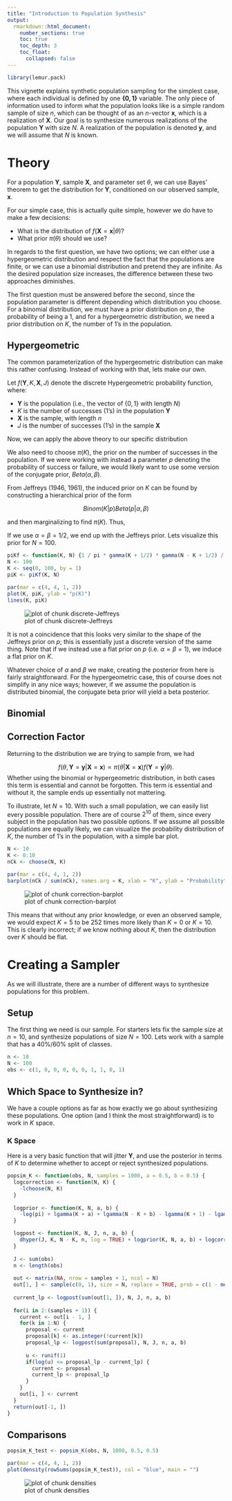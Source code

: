 ```yaml
---
title: "Introduction to Population Synthesis"
output: 
  rmarkdown::html_document:
    number_sections: true
    toc: true
    toc_depth: 3
    toc_float: 
      collapsed: false
---
```





```r
library(lemur.pack)
```

This vignette explains synthetic population sampling for the simplest case, where each individual is defined by one $\mathbf{\{0, 1\}}$ variable. The only piece of information used to inform what the population looks like is a simple random sample of size $n$, which can be thought of as an $n$-vector $\mathbf{x}$, which is a realization of $\mathbf{X}$. Our goal is to synthesize numerous realizations of the population $\mathbf{Y}$ with size $N$. A realization of the population is denoted $\mathbf{y}$, and we will assume that $N$ is known.

# Theory

For a population $\mathbf{Y}$, sample $\mathbf{X}$, and parameter set $\theta$, we can use Bayes' theorem to get the distribution for $\mathbf{Y}$, conditioned on our observed sample, $\mathbf{x}$.

\begin{align*}
  f(\theta, \mathbf{Y} = \mathbf{y}| \mathbf{X} = \mathbf{x}) &= \frac{ f(\mathbf{X} = \mathbf{x} | \theta, \mathbf{Y} = \mathbf{y}) f(\theta, \mathbf{Y} = \mathbf{y}) }{ f(\mathbf{X} = \mathbf{x}) } \\
    &\propto f(\mathbf{X} = \mathbf{x} | \theta) f(\mathbf{Y} = \mathbf{y} | \theta) \pi(\theta) \\
    &\propto \pi(\theta | \mathbf{X} = \mathbf{x}) f(\mathbf{Y} = \mathbf{y} | \theta)
\end{align*}

For our simple case, this is actually quite simple, however we do have to make a few decisions:

  * What is the distribution of $f(\mathbf{X} = \mathbf{x} | \theta)$?
  * What prior $\pi(\theta)$ should we use?

In regards to the first question, we have two options; we can either use a hypergeometric distribution and respect the fact that the populations are finite, or we can use a binomial distribution and pretend they are infinite. As the desired population size increases, the difference between these two approaches diminishes.

The first question must be answered before the second, since the population parameter is different depending which distribution you choose. For a binomial distribution, we must have a prior distribution on $p$, the probability of being a $1$, and for a hypergeometric distribution, we need a prior distribution on $K$, the number of $1$'s in the population.

## Hypergeometric

The common parameterization of the hypergeometric distribution can make this rather confusing. Instead of working with that, lets make our own.

Let $f(\mathbf{Y}, K, \mathbf{X}, J)$ denote the discrete Hypergeometric probability function, where:

  * $\mathbf{Y}$ is the population (i.e., the vector of $\{0, 1\}$ with length $N$)
  * $K$ is the number of successes ($1$'s) in the population $\mathbf{Y}$
  * $\mathbf{X}$ is the sample, with length $n$
  * $J$ is the number of successes ($1$'s) in the sample $\mathbf{X}$

Now, we can apply the above theory to our specific distribution

\begin{align*}
  f(\mathbf{Y} = \mathbf{y}, \mathbf{K} | \mathbf{X} = \mathbf{x}, J) &= \frac{ f(\mathbf{X} = \mathbf{x}, J | \mathbf{Y} = \mathbf{y}, K) f(\mathbf{Y} = \mathbf{y}, K) }{ f(\mathbf{X} = \mathbf{x}, J) } \\
                                 &\propto f(\mathbf{X} = \mathbf{x}, J | K ) f(\mathbf{Y} = \mathbf{y} | K) \pi(K) \\
                                 &\propto \pi(K | \mathbf{X} = \mathbf{x}, J) f(\mathbf{Y} = \mathbf{y} | K)
\end{align*}

We also need to choose $\pi(K)$, the prior on the number of successes in the population. If we were working with instead a parameter $p$ denoting the probability of success or failure, we would likely want to use some version of the conjugate prior, $Beta(\alpha, \beta)$.

From Jeffreys (1946, 1961), the induced prior on $K$ can be found by constructing a hierarchical prior of the form

$$ Binom(K | p) Beta(p | \alpha, \beta) $$

and then marginalizing to find $\pi(K)$. Thus, 

\begin{align*}
\pi(K) &= \int_{0}^{1} {N \choose K} p^K (1-p)^{N-K} \frac{1}{\pi} p^{\alpha-1} (1-p)^{\beta-1} \\
       &= \frac{1}{\pi} \frac{\Gamma(K+\alpha)\Gamma(N-K+\beta)}
          {\Gamma(K+1) \Gamma(N-K+1)}
\end{align*}

If we use $\alpha = \beta = 1/2$, we end up with the Jeffreys prior. Lets visualize this prior for $N = 100$.


```r
piKf <- function(K, N) {1 / pi * gamma(K + 1/2) * gamma(N - K + 1/2) / gamma(K + 1) / gamma(N - K + 1)}
N <- 100
K <- seq(0, 100, by = 1)
piK <- piKf(K, N)

par(mar = c(4, 4, 1, 2))
plot(K, piK, ylab = "p(K)")
lines(K, piK)
```

![plot of chunk discrete-Jeffreys](figure/discrete-Jeffreys-1.png)

It is not a coincidence that this looks very similar to the shape of the Jeffreys prior on $p$; this is essentially just a discrete version of the same thing. Note that if we instead use a flat prior on $p$ (i.e. $\alpha = \beta = 1$), we induce a flat prior on $K$.

Whatever choice of $\alpha$ and $\beta$ we make, creating the posterior from here is fairly straightforward. For the hypergeometric case, this of course does not simplify in any nice ways; however, if we assume the population is distributed binomial, the conjugate beta prior will yield a beta posterior.

## Binomial

## Correction Factor

Returning to the distribution we are trying to sample from, we had

$$ f(\theta, \mathbf{Y} = \mathbf{y}| \mathbf{X} = \mathbf{x}) \propto \pi(\theta | \mathbf{X} = \mathbf{x}) f(\mathbf{Y} = \mathbf{y} | \theta). $$
Whether using the binomial or hypergeometric distribution, in both cases this term is essential and cannot be forgotten. This term is essential and without it, the sample ends up essentially not mattering.

To illustrate, let $N = 10$. With such a small population, we can easily list every possible population. There are of course $2^{10}$ of them, since every subject in the population has two possible options. If we assume all possible populations are equally likely, we can visualize the probability distribution of $K$, the number of $1$'s in the population, with a simple bar plot.


```r
N <- 10
K <- 0:10
nCk <- choose(N, K)

par(mar = c(4, 4, 1, 2))
barplot(nCk / sum(nCk), names.arg = K, xlab = "K", ylab = "Probability")
```

![plot of chunk correction-barplot](figure/correction-barplot-1.png)

This means that without any prior knowledge, or even an observed sample, we would expect $K = 5$ to be $252$ times more likely than $K = 0$ or $K = 10$. This is clearly incorrect; if we know nothing about $K$, then the distribution over $K$ should be flat. 

# Creating a Sampler

As we will illustrate, there are a number of different ways to synthesize populations for this problem.

## Setup

The first thing we need is our sample. For starters lets fix the sample size at $n = 10$, and synthesize populations of size $N = 100$. Lets work with a sample that has a 40%/60% split of classes.


```r
n <- 10
N <- 100
obs <- c(1, 0, 0, 0, 0, 0, 1, 1, 0, 1)
```

## Which Space to Synthesize in?

We have a couple options as far as how exactly we go about synthesizing these populations. One option (and I think the most straightforward) is to work in $K$ space.

### K Space

Here is a very basic function that will jitter $\mathbf{Y}$, and use the posterior in terms of $K$ to determine whether to accept or reject synthesized populations.


```r
popsim_K <- function(obs, N, samples = 1000, a = 0.5, b = 0.5) {
  logcorrection <- function(N, K) {
    -lchoose(N, K)
  }
  
  logprior <- function(K, N, a, b) {
    -log(pi) + lgamma(K + a) + lgamma(N - K + b) - lgamma(K + 1) - lgamma(N - K + 1)
  }

  logpost <- function(K, N, J, n, a, b) {
    dhyper(J, K, N - K, n, log = TRUE) + logprior(K, N, a, b) + logcorrection(N, K)
  }
  
  J <- sum(obs)
  n <- length(obs)
  
  out <- matrix(NA, nrow = samples + 1, ncol = N)
  out[1, ] <- sample(c(0, 1), size = N, replace = TRUE, prob = c(1 - mean(obs), mean(obs)))
  
  current_lp <- logpost(sum(out[1, ]), N, J, n, a, b)
  
  for(i in 2:(samples + 1)) {
    current <- out[i - 1, ]
    for(k in 1:N) {
      proposal <- current
      proposal[k] <- as.integer(!current[k])
      proposal_lp <- logpost(sum(proposal), N, J, n, a, b)
      
      u <- runif(1)
      if(log(u) <= proposal_lp - current_lp) {
        current <- proposal
        current_lp <- proposal_lp
      }
    }
    out[i, ] <- current
  }
  return(out[-1, ])
}
```

## Comparisons


```r
popsim_K_test <- popsim_K(obs, N, 1000, 0.5, 0.5)

par(mar = c(4, 4, 1, 2))
plot(density(rowSums(popsim_K_test)), col = "blue", main = "")
```

![plot of chunk densities](figure/densities-1.png)

